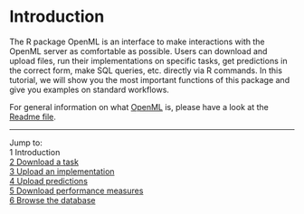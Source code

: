 Introduction
============

The R package OpenML is an interface to make interactions with the OpenML server as comfortable as possible. Users can download and upload files, run their implementations on specific tasks, get predictions in the correct form, make SQL queries, etc. directly via R commands. In this tutorial, we will show you the most important functions of this package and give you examples on standard workflows.

For general information on what [OpenML](http://openml.org/) is, please have a look at the [Readme file](https://github.com/openml/OpenML/blob/master/README.md).

----------------------------------------------------------------------------------------------------------------------
Jump to:   
1 Introduction  
[2 Download a task](2-Download-a-task.md)  
[3 Upload an implementation](3-Upload-an-implementation.md)  
[4 Upload predictions](4-Upload-predictions.md)  
[5 Download performance measures](5-Download-performance-measures.md)  
[6 Browse the database](6-Browse-the-database.md)